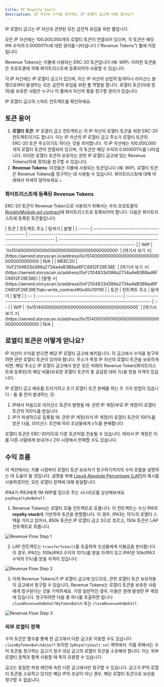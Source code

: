 ```yaml
---
title: IP Royalty Vault
description: IP 자산의 수익을 관리하는 IP 로열티 금고에 대해 알아보기
---
```


<Accordion title="Skip the Read - 1 Minute Summary" icon="circle-info">
  IP 로열티 금고는 IP 자산과 관련된 모든 금전적 유입을 위한 풀입니다.

  모든 IP 자산에는 100,000,000개의 로열티 토큰이 연결되어 있으며, 각 토큰은 해당 IPA 수익의 0.000001%에 대한 권리를 나타냅니다 (*"Revenue Tokens"*) 풀에 저장됩니다.

  Revenue Tokens는 지불에 사용되는 ERC-20 토큰입니다 (예: WIP). 이러한 토큰들은 프로토콜에 의해 화이트리스트에 등록되어야 사용할 수 있습니다.
</Accordion>

각 IP 자산에는 IP 로열티 금고가 있으며, 이는 IP 자산의 상업적 탐색이나 라이선스 발행으로부터 발생하는 모든 금전적 유입을 위한 풀 역할을 합니다. 로열티 토큰(아래 정의)을 보유한 사람은 누구나 이 풀에서 자신의 몫을 청구할 권리가 있습니다.

<CardGroup cols={1}>
  <Card title="IPRoyaltyVault.sol" href="https://github.com/storyprotocol/protocol-core-v1/blob/main/contracts/modules/royalty/policies/IpRoyaltyVault.sol" icon="scroll" color="#ccb092">
    IP 로열티 금고의 스마트 컨트랙트를 확인하세요.
  </Card>
</CardGroup>

## 토큰 용어

1. **로열티 토큰**: IP 로열티 금고 컨트랙트는 각 IP 자산의 로열티 토큰을 위한 ERC-20 컨트랙트이기도 합니다. 이는 IP 자산의 IP 로열티 금고 주소가 로열티 토큰의 ERC-20 토큰 주소이기도 하다는 것을 의미합니다. 각 IP 자산에는 100,000,000개의 로열티 토큰이 연결되어 있으며, 각 토큰은 해당 수익의 0.000001%를 나타냅니다. 이러한 로열티 토큰의 보유자는 관련 IP 로열티 금고에 있는 Revenue Tokens(아래 정의)을 청구할 수 있습니다.
2. **Revenue Tokens**: 이것들은 지불에 사용되는 토큰입니다 (예: WIP). 로열티 토큰은 Revenue Tokens를 청구하는 데 사용될 수 있습니다. 화이트리스팅에 대해 아래에서 자세히 알아보세요 ⤵️

### 화이트리스트에 등록된 Revenue Tokens

ERC-20 토큰이 Revenue Token으로 사용되기 위해서는 우리 프로토콜의 [RoyaltyModule.sol contract](https://github.com/storyprotocol/protocol-core-v1/blob/e339f0671c9172a6699537285e32aa45d4c1b57b/contracts/modules/royalty/RoyaltyModule.sol#L50)에 화이트리스트로 등록되어야 합니다. 다음은 화이트리스트에 등록된 토큰들입니다:

<Tabs>
  <Tab title="Aeneid Testnet">
    | 토큰     | 컨트랙트 주소                                      | 탐색기                                                                                         | 발행                                                                                                                    |
    | :----- | :------------------------------------------- | :------------------------------------------------------------------------------------------ | :-------------------------------------------------------------------------------------------------------------------- |
    | WIP    | `0x1514000000000000000000000000000000000000` | [여기서 보기 ↗️](https://aeneid.storyscan.io/address/0x1514000000000000000000000000000000000000) | N/A                                                                                                                   |
    | MERC20 | `0xF2104833d386a2734a4eB3B8ad6FC6812F29E38E` | [여기서 보기 ↗️](https://aeneid.storyscan.io/address/0xF2104833d386a2734a4eB3B8ad6FC6812F29E38E) | [발행 ↗️](https://aeneid.storyscan.io/address/0xF2104833d386a2734a4eB3B8ad6FC6812F29E38E?tab=write_contract#0x40c10f19) |
  </Tab>

  <Tab title="Mainnet">
    | 토큰  | 컨트랙트 주소                                      | 탐색기                                                                                         | 발행  |
    | :-- | :------------------------------------------- | :------------------------------------------------------------------------------------------ | :-- |
    | WIP | `0x1514000000000000000000000000000000000000` | [여기서 보기 ↗️](https://aeneid.storyscan.io/address/0x1514000000000000000000000000000000000000) | N/A |
  </Tab>
</Tabs>

## 로열티 토큰은 어떻게 얻나요?

IP 자산이 수익을 받으면 해당 IP 로열티 금고에 예치됩니다. 이 금고에서 수익을 청구하려면 관련 로열티 토큰이 있어야 합니다. 주소가 특정 IP 자산의 로열티 토큰을 보유하게 되면, 해당 주소는 IP 로열티 금고에서 받은 모든 미래의 Revenue Token(화이트리스트에 등록된)의 해당 비율(보유한 로열티 토큰의 총 공급량 대비 %)을 받을 자격이 있습니다.

IP 로열티 금고 배포를 트리거하고 초기 로열티 토큰 분배를 하는 두 가지 방법이 있습니다 - 둘 중 먼저 발생하는 것:

1. IP에서 처음으로 라이선스 토큰이 발행될 때: 관련 IP 계정(부모 IP 계정)이 로열티 토큰의 100%를 받습니다
2. IP가 파생작으로 등록될 때: 관련 IP 계정(자식 IP 계정)이 로열티 토큰의 100%를 받은 다음, 라이선스 조건에 따라 조상들에게 x%를 분배합니다

로열티 토큰은 ERC-20이므로 다른 토큰처럼 전송될 수 있습니다. 따라서 IP 계정은 이를 다른 사람에게 보내거나 2차 시장에서 판매할 수도 있습니다.

## 수익 흐름

이 섹션에서는 지불 시점부터 로열티 토큰 보유자가 청구하기까지의 수익 흐름을 설명하는 데 도움이 될 것입니다. 설명을 위해 [Liquid Absolute Percentage (LAP)](/concepts/royalty-module/liquid-absolute-percentage)의 예시를 사용하겠지만, 모든 로열티 정책에 대해 동일합니다.

IPA4가 IPA3에게 1M WIP를 팁으로 주는 시나리오를 상상해보세요 `payRoyaltyOnBehalf`.

1. Revenue Tokens는 로열티 모듈 컨트랙트로 흐릅니다. 이 컨트랙트는 수신 IPA의 **royalty stack**에 기반하여 토큰을 분할합니다. 이 경우, IPA3는 15%의 로열티 스택을 가지고 있어서, 850k 토큰은 IP 로열티 금고 3으로 흐르고, 150k 토큰은 LAP 컨트랙트로 흐릅니다.

<Frame>
  <img src="/images/concepts/lap-1.png" alt="Revenue Flow Step 1" />
</Frame>

<br />

2. LAP 컨트랙트는 `transferToVault`를 호출하여 조상들에게 지불금을 분리합니다. 이 경우, IPA2는 100k(IPA3 수익의 10%)를 받을 자격이 있고 IPA1은 50k(IPA3 수익의 5%)를 받을 자격이 있습니다.

<Frame>
  <img src="/images/concepts/lap-2.png" alt="Revenue Flow Step 2" />
</Frame>

<br />

3. 이제 Revenue Tokens가 IP 로열티 금고에 있으므로, 관련 로열티 토큰 보유자들이 금고에서 청구할 수 있습니다. Revenue Tokens는 로열티 토큰을 보유한 사람에게 청구된다는 것을 기억하세요. 가장 일반적인 경우, 이들은 원래 발생한 IP 계정에 있습니다. 청구하려면 다음 중 하나를 호출하면 됩니다 `claimRevenueOnBehalfByTokenBatch` 또는 `claimRevenueOnBehalf`.

<Frame>
  <img src="/images/concepts/lap-3.png" alt="Revenue Flow Step 3" />
</Frame>

### 외부 로열티 정책

수익 토큰은 함수를 통해 한 금고에서 다른 금고로 이동할 수도 있습니다 `claimByTokenBatchAsSelf` 위치한 `IpRoyaltyVault.sol` 계약에서. 이를 위해서는 수익 토큰을 청구하는 금고가 청구 대상 금고의 로열티 토큰을 소유해야 합니다. 이는 외부 로열티 정책과 함께 사용할 때 특히 유용할 수 있습니다.

금고는 동일한 파생 체인에 속한 다른 금고에서만 청구할 수 있습니다. 금고가 IP의 로열티 토큰을 소유하고 있지만 해당 IP의 조상이 아닌 경우, 해당 로열티 토큰으로 보상을 청구할 수 없습니다.
